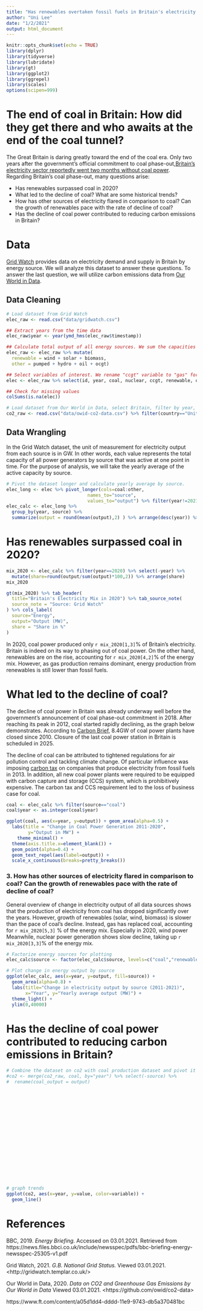 ```yaml
---
title: "Has renewables overtaken fossil fuels in Britain's electricity in 2020?"
author: "Uni Lee"
date: "1/2/2021"
output: html_document
---
```


```r
knitr::opts_chunk$set(echo = TRUE)
library(dplyr)
library(tidyverse)
library(lubridate)
library(gt)
library(ggplot2)
library(ggrepel)
library(scales)
options(scipen=999)
```

# The end of coal in Britain: How did they get there and who awaits at the end of the coal tunnel?

The Great Britain is daring greatly toward the end of the coal era. Only two years after the government's official commitment to coal phase-out,[Britain's electricity sector reportedly went two months without coal power](https://www.bbc.com/news/science-environment-52973089). Regarding Britain's coal phase-out, many questions arise:

* Has renewables surpassed coal in 2020?
* What led to the decline of coal? What are some historical trends? 
* How has other sources of electricity flared in comparison to coal? Can the growth of renewables pace with the rate of decline of coal? 
* Has the decline of coal power contributed to reducing carbon emissions in Britain?

# Data

[Grid Watch](http://gridwatch.templar.co.uk/) provides data on electricity demand and supply in Britain by energy source. We will analyze this dataset to answer these questions. To answer the last question, we will utilize carbon emissions data from [Our World in Data](https://github.com/owid/co2-data).

## Data Cleaning

```r
# Load dataset from Grid Watch 
elec_raw <- read.csv("data/gridwatch.csv")

## Extract years from the time data
elec_raw$year <- year(ymd_hms(elec_raw$timestamp))

## Calculate total output of all energy sources. We sum the capacities of pumped, hydro, oil, ocgt sources because they are negligible.
elec_raw <- elec_raw %>% mutate(
  renewable = wind + solar + biomass,
  other = pumped + hydro + oil + ocgt)

## Select variables of interest. We rename "ccgt" variable to "gas" for easy use of terms. We consider wind, solar, biomass as one category (renewable).
elec <- elec_raw %>% select(id, year, coal, nuclear, ccgt, renewable, other) %>% rename(gas=ccgt)

## Check for missing values 
colSums(is.na(elec))

# Load dataset from Our World in Data, select Britain, filter by year, select variables of interest 
co2_raw <- read.csv("data/owid-co2-data.csv") %>% filter(country=="United Kingdom", year > 2010) %>% select(year, co2, co2_growth_prct, coal_co2)

```

## Data Wrangling 

In the Grid Watch dataset, the unit of measurement for electricity output from each source is in GW. In other words, each value represents the total capacity of all power generators by source that was active at one point in time. For the purpose of analysis, we will take the yearly average of the active capacity by source. 

```r
# Pivot the dataset longer and calculate yearly average by source.
elec_long <- elec %>% pivot_longer(cols=coal:other,
                              names_to="source",
                              values_to="output") %>% filter(year!=2021)
elec_calc <- elec_long %>% 
  group_by(year, source) %>% 
  summarize(output = round(mean(output),2) ) %>% arrange(desc(year)) %>% as.data.frame()
```


# Has renewables surpassed coal in 2020?


```r
mix_2020 <- elec_calc %>% filter(year==2020) %>% select(-year) %>%
  mutate(share=round(output/sum(output)*100,2)) %>% arrange(share) 
mix_2020

gt(mix_2020) %>% tab_header(
  title="Britain's Electricity Mix in 2020") %>% tab_source_note(
  source_note = "Source: Grid Watch"
) %>% cols_label(
  source="Energy",
  output="Output (MW)",
  share = "Share in %"
)

```


In 2020, coal power produced only `r mix_2020[1,3]`% of Britain's electricity. Britain is indeed on its way to phasing out of coal power. On the other hand, renewables are on the rise, accounting for `r mix_2020[4,2]`% of the energy mix. However, as gas production remains dominant, energy production from renewables is still lower than fossil fuels. 

# What led to the decline of coal?  

The decline of coal power in Britain was already underway well before the government's announcement of coal phase-out commitment in 2018. After reaching its peak in 2012, coal started rapidly declining, as the graph below demonstrates. According to [Carbon Brief](https://www.carbonbrief.org/countdown-to-2025-tracking-the-uk-coal-phase-out), 8.4GW of coal power plants have closed since 2010. Closure of the last coal power station in Britain is scheduled in 2025. 

The decline of coal can be attributed to tightened regulations for air pollution control and tackling climate change. Of particular influence was imposing [carbon tax](https://www.ft.com/content/a05d1dd4-dddd-11e9-9743-db5a370481bc) on companies that produce electricity from fossil fuels in 2013. In addition, all new coal power plants were required to be equipped with carbon capture and storage (CCS) system, which is prohibitively expensive. The carbon tax and CCS requirement led to the loss of business case for coal. 


```r
coal <- elec_calc %>% filter(source=="coal")
coal$year <- as.integer(coal$year)

ggplot(coal, aes(x=year, y=output)) + geom_area(alpha=0.5) +
  labs(title = "Change in Coal Power Generation 2011-2020",
        y="Output in MW") +
    theme_minimal() + 
  theme(axis.title.x=element_blank()) + 
  geom_point(alpha=0.4) +
  geom_text_repel(aes(label=output)) +   
  scale_x_continuous(breaks=pretty_breaks())


```


### 3. How has other sources of electricity flared in comparison to coal? Can the growth of renewables pace with the rate of decline of coal?  

General overview of change in electricity output of all data sources shows that the production of electricity from coal has dropped significantly over the years. However, growth of renewables (solar, wind, biomass) is slower than the pace of coal's decline. Instead, gas has replaced coal, accounting for `r mix_2020[5,3]` % of the energy mix. Especially in 2020, wind power Meanwhile, nuclear power generation shows slow decline, taking up `r mix_2020[3,3]`% of the energy mix. 

```r
# Factorize energy sources for plotting
elec_calc$source <- factor(elec_calc$source, levels=c("coal","renewable", "gas", "nuclear", "other"))

# Plot change in energy output by source 
ggplot(elec_calc, aes(x=year, y=output, fill=source)) +
  geom_area(alpha=0.8) +
  labs(title="Change in electricity output by source (2011-2021)",
       x="Year", y="Yearly average output (MW)") +
  theme_light() +
  ylim(0,40000)

```

# Has the decline of coal power contributed to reducing carbon emissions in Britain?

```r
# Combine the dataset on co2 with coal production dataset and pivot it longer for graphing purpose
#co2 <- merge(co2_raw, coal, by="year") %>% select(-source) %>% 
#  rename(coal_output = output) 



















# graph trends 
ggplot(co2, aes(x=year, y=value, color=variable)) + 
  geom_line()

```


# References 

BBC, 2019. _Energy Briefing_. Accessed on 03.01.2021. Retrieved from https://news.files.bbci.co.uk/include/newsspec/pdfs/bbc-briefing-energy-newsspec-25305-v1.pdf

Grid Watch, 2021. _G.B. National Grid Status._ Viewed 03.01.2021. \<http://gridwatch.templar.co.uk/\>

Our World in Data, 2020. _Data on CO2 and Greenhouse Gas Emissions by Our World in Data_ Viewed 03.01.2021. \<https://github.com/owid/co2-data\>

https://www.ft.com/content/a05d1dd4-dddd-11e9-9743-db5a370481bc





